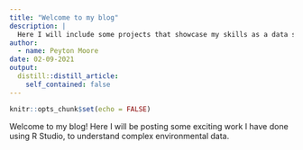 ```yaml
---
title: "Welcome to my blog"
description: |
  Here I will include some projects that showcase my skills as a data scientist.
author:
  - name: Peyton Moore
date: 02-09-2021
output:
  distill::distill_article:
    self_contained: false
---
```



```r
knitr::opts_chunk$set(echo = FALSE)
```

Welcome to my blog! Here I will be posting some exciting work I have done using R Studio, to understand complex environmental data. 



